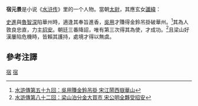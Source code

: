 {{水浒人物
|人物姓名 = 宿元景
|画像 = [[File:Shuihu_zhuan_-_juan_15-19_-_page_164.jpg|220px]]
|身份=太尉
}}
'''宿元景'''是小说《[[水浒传|水浒传]]》里的一个人物。當朝[[太尉|太尉]]，其應玄女[[讖緯|讖緯]]：
{{cquote|遇宿重重喜。<ref>[[:s:水滸傳/第042回|水滸傳第四十二回　還道村受三卷天書　宋公明遇九天玄女]]</ref>}}

[[史進|史進]]與[[魯智深|魯智深]]陷華州時，適逢其奉旨進香，[[吳用|吳用]]才賺得金鈴吊掛破華州。<ref>[[:s:水滸傳/第059回|水滸傳第五十九回：吳用賺金鈴吊掛 宋江鬧西嶽華山]]</ref>其為人敦良忠直，力主[[招安|招安]]。朝廷三番降詔，唯有第三次得其為使，才成功。<ref>[[:s:水滸傳/第082回|水滸傳第八十二回：梁山泊分金大買市 宋公明全夥受招安]]</ref>且梁山好漢屢陷危機時，皆賴其護持，處境才得以無虞。

==參考注譯==
{{reflist|2}}

[[Category:水浒传人物|宿]]
[[Category:宿姓|宿]]